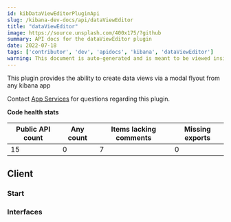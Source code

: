 ```yaml
---
id: kibDataViewEditorPluginApi
slug: /kibana-dev-docs/api/dataViewEditor
title: "dataViewEditor"
image: https://source.unsplash.com/400x175/?github
summary: API docs for the dataViewEditor plugin
date: 2022-07-18
tags: ['contributor', 'dev', 'apidocs', 'kibana', 'dataViewEditor']
warning: This document is auto-generated and is meant to be viewed inside our experimental, new docs system. Reach out in #docs-engineering for more info.
---
```


This plugin provides the ability to create data views via a modal flyout from any kibana app

Contact [App Services](https://github.com/orgs/elastic/teams/kibana-app-services) for questions regarding this plugin.

**Code health stats**

| Public API count  | Any count | Items lacking comments | Missing exports |
|-------------------|-----------|------------------------|-----------------|
| 15 | 0 | 7 | 0 |

## Client

### Start
<DocDefinitionList data={[dataViewEditorObj.client.start]}/>

### Interfaces
<DocDefinitionList data={dataViewEditorObj.client.interfaces}/>

